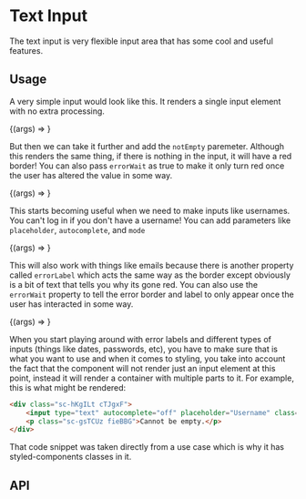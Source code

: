
<Meta title="Components/Input/TextInput" component={TextInput}/>

# Text Input
The text input is very flexible input area that has some cool and useful features.

## Usage


A very simple input would look like this. It renders a single input element with no extra processing.

<Canvas>
    <Story name="Text" args={{}}>{(args) => <TextInput {...args}/>}</Story>
</Canvas>

But then we can take it further and add the `notEmpty` paremeter. Although this renders the same thing, if there is nothing in the input, it will have a red border! You can also pass `errorWait` as true to make it only turn red once the user has altered the value in some way.

<Canvas>
    <Story name="Not Empty" args={{
        notEmpty: true
    }}>
        {(args) => <TextInput {...args}/>}
    </Story>
</Canvas>


This starts becoming useful when we need to make inputs like usernames. You can't log in if you don't have a username!
You can add parameters like `placeholder`, `autocomplete`, and `mode`

<Canvas withToolbar>
    <Story name="Username Example" args={{
        notEmpty: true,
        placeholder: "Username",
        autoComplete: "username",
        mode: "text"
    }}>
        {(args) => <TextInput {...args}/>}
    </Story>
</Canvas>

This will also work with things like emails because there is another property called `errorLabel` which acts the same way as the border except obviously is a bit of text that tells you why its gone red.
You can also use the `errorWait` property to tell the error border and label to only appear once the user has interacted in some way.

<Canvas>
    <Story name="Email Example" args={{
        notEmpty: true,
        placeholder: "Email",
        autoComplete: "email",
        mode: "email",
        errorLabel: true
    }}>
        {(args) => <TextInput {...args}/>}
    </Story>
</Canvas>

When you start playing around with error labels and different types of inputs (things like dates, passwords, etc), you have to make sure that is what you want to use and when it comes to styling, you take into account the fact that the component will not render just an input element at this point, instead it will render a container with multiple parts to it.
For example, this is what might be rendered:
```html
<div class="sc-hKgILt cTJgxF">
    <input type="text" autocomplete="off" placeholder="Username" class="sc-dlfnbm glCHZo" value="Some Username">
    <p class="sc-gsTCUz fieBBG">Cannot be empty.</p>
</div>
```
That code snippet was taken directly from a use case which is why it has styled-components classes in it.

## API
<ArgsTable of={TextInput}/>
